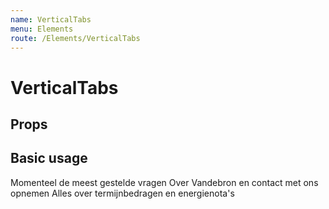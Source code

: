 ```yaml
---
name: VerticalTabs
menu: Elements
route: /Elements/VerticalTabs
---
```



# VerticalTabs

## Props 
<PropsTable of={VerticalTabs} />

## Basic usage
<Playground wrapper={Wrapper}>
  <VerticalTabs>
    <Tab icon="star-outline--thick" title="Populaire vragen" active>
      Momenteel de meest gestelde vragen
    </Tab>
    <Tab icon="vdb-logo" title="Vandebron">
      Over Vandebron en contact met ons opnemen
    </Tab>
    <Tab icon="wallet--thick" title="Geldzaken">
      Alles over termijnbedragen en energienota's
    </Tab>
  </VerticalTabs>
</Playground>
